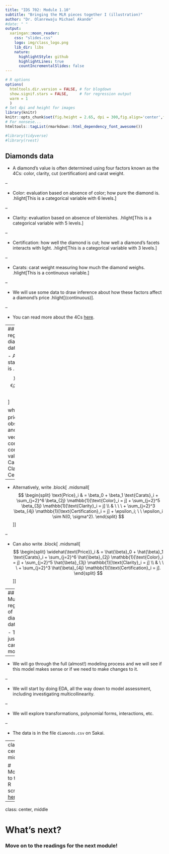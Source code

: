```yaml
---
title: "IDS 702: Module 1.10"
subtitle: "Bringing the MLR pieces together I (illustration)"
author: "Dr. Olanrewaju Michael Akande"
#date: " "
output:
  xaringan::moon_reader:
    css: "slides.css"
    logo: img/class_logo.png
    lib_dir: libs
    nature:
      highlightStyle: github
      highlightLines: true
      countIncrementalSlides: false
---
```


```r
# R options
options(
  htmltools.dir.version = FALSE, # for blogdown
  show.signif.stars = FALSE,     # for regression output
  warm = 1
  )
# Set dpi and height for images
library(knitr)
knitr::opts_chunk$set(fig.height = 2.65, dpi = 300,fig.align='center',fig.show='hold',size='footnotesize', small.mar=TRUE) 
# For nonsese...
htmltools::tagList(rmarkdown::html_dependency_font_awesome())
```

```r
#library(tidyverse)
#library(rvest)
```



## Diamonds data

- A diamond's value is often determined using four factors known as the 4Cs: color, clarity, cut (certification) and carat weight.

--

  + Color: evaluation based on absence of color; how pure the diamond is. .hlight[This is a categorical variable with 6 levels.]
  
--
  
  + Clarity: evaluation based on absence of blemishes. .hlight[This is a categorical variable with 5 levels.]
  
--

  + Certification: how well the diamond is cut; how well a diamond's facets interacts with light. .hlight[This is a categorical variable with 3 levels.]

--

  + Carats: carat weight measuring how much the diamond weighs. .hlight[This is a continuous variable.]
  
--

- We will use some data to draw inference about how these factors affect a diamond's price .hlight[(continuous)].

--

- You can read more about the 4Cs [here](https://4cs.gia.edu/en-us/4cs-diamond-quality/).



---
## Multiple regression of diamonds data

- A good starting model is
.block[
$$y_i = \boldsymbol{x}_i\boldsymbol{\beta} + \epsilon_i; \ \ \epsilon_i \sim N(0, \sigma^2).$$
]

  where $y_i$ is the price for observation $i$, and $\boldsymbol{x}_i$ is the vector containing the corresponding values for Carats, Color, Clarity, and Certification.
  
--

- Alternatively, write
.block[
.midsmall[
$$
\begin{split}
\text{Price}_i & = \beta_0 + \beta_1 \text{Carats}_i + \sum_{j=2}^6 \beta_{2j} \mathbb{1}[\text{Color}_i = j] + \sum_{j=2}^5 \beta_{3j} \mathbb{1}[\text{Clarity}_i = j] \\
& \ \ \ + \sum_{j=2}^3 \beta_{4j} \mathbb{1}[\text{Certification}_i = j] +  \epsilon_i; \ \ \epsilon_i \sim N(0, \sigma^2).
\end{split}
$$
]
]

--

- Can also write
.block[
.midsmall[
$$
\begin{split}
\widehat{\text{Price}}_i & = \hat{\beta}_0 + \hat{\beta}_1 \text{Carats}_i + \sum_{j=2}^6 \hat{\beta}_{2j} \mathbb{1}[\text{Color}_i = j] + \sum_{j=2}^5 \hat{\beta}_{3j} \mathbb{1}[\text{Clarity}_i = j] \\
& \ \ \ + \sum_{j=2}^3 \hat{\beta}_{4j} \mathbb{1}[\text{Certification}_i = j].
\end{split}
$$
]
]




---
## Multiple regression of diamonds data

- This is just a candidate model. 

--

- We will go through the full (almost!) modeling process and we will see if this model makes sense or if we need to make changes to it.

--

- We will start by doing EDA, all the way down to model assessment, including investigating multicollinearity.

--

- We will explore transformations, polynomial forms, interactions, etc.

--

- The data is in the file `diamonds.csv` on Sakai.




---
class: center, middle

# Move to the R script [here](https://ids702-f21.olanrewajuakande.com/slides/Diamonds.R).



---

class: center, middle

# What's next? 

### Move on to the readings for the next module!




